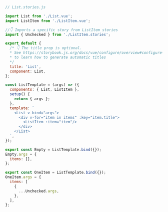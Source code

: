 ```js
// List.stories.js

import List from './List.vue';
import ListItem from './ListItem.vue';

//👇 Imports a specific story from ListItem stories
import { Unchecked } from './ListItem.stories';

export default {
  /* 👇 The title prop is optional.
  * See https://storybook.js.org/docs/vue/configure/overview#configure-story-loading
  * to learn how to generate automatic titles
  */
  title: 'List',
  component: List,
};

const ListTemplate = (args) => ({
  components: { List, ListItem },
  setup() {
    return { args };
  },
  template: `
    <List v-bind="args">
      <div v-for="item in items" :key="item.title">
        <ListItem :item="item"/>
      </div>
    </List>
  `,
});

export const Empty = ListTemplate.bind({});
Empty.args = {
  items: [],
};

export const OneItem = ListTemplate.bind({});
OneItem.args = {
  items: [
    {
      ...Unchecked.args,
    },
  ],
};
```